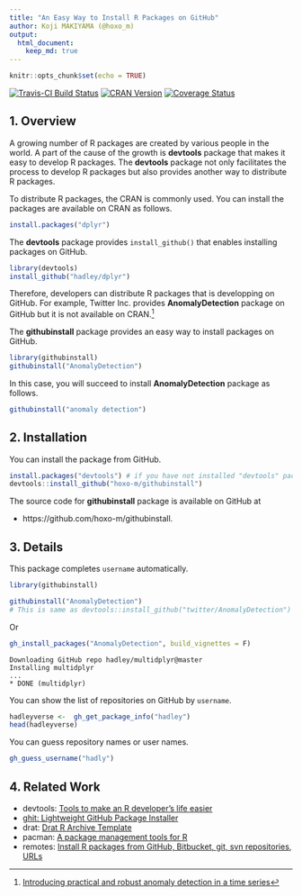 ```yaml
---
title: "An Easy Way to Install R Packages on GitHub"
author: Koji MAKIYAMA (@hoxo_m)
output: 
  html_document:
    keep_md: true
---
```


```r
knitr::opts_chunk$set(echo = TRUE)
```

[![Travis-CI Build Status](https://travis-ci.org/hoxo-m/githubinstall.svg?branch=master)](https://travis-ci.org/hoxo-m/githubinstall)
[![CRAN Version](http://www.r-pkg.org/badges/version/githubinstall)](http://cran.rstudio.com/web/packages/githubinstall)
[![Coverage Status](https://coveralls.io/repos/github/hoxo-m/githubinstall/badge.svg?branch=master)](https://coveralls.io/github/hoxo-m/githubinstall?branch=master)

## 1. Overview

A growing number of R packages are created by various people in the world.
A part of the cause of the growth is **devtools** package that makes it easy to develop R packages.
The **devtools** package not only facilitates the process to develop R packages but also provides another way to distribute R packages.

To distribute R packages, the CRAN is commonly used.
You can install the packages are available on CRAN as follows.

```r
install.packages("dplyr")
```

The **devtools** package provides `install_github()` that enables installing packages on GitHub.

```r
library(devtools)
install_github("hadley/dplyr")
```

Therefore, developers can distribute R packages that is developping on GitHub.
For example, Twitter Inc. provides **AnomalyDetection** package on GitHub but it is not available on CRAN.[^1]

[^1]:[Introducing practical and robust anomaly detection in a time series](https://blog.twitter.com/2015/introducing-practical-and-robust-anomaly-detection-in-a-time-series)

The **githubinstall** package provides an easy way to install packages on GitHub.

```r
library(githubinstall)
githubinstall("AnomalyDetection")
```

In this case, you will succeed to install **AnomalyDetection** package as follows.

```r
githubinstall("anomaly detection")
```

## 2. Installation

You can install the package from GitHub.

```r
install.packages("devtools") # if you have not installed "devtools" package
devtools::install_github("hoxo-m/githubinstall")
```

The source code for **githubinstall** package is available on GitHub at

- https://github.com/hoxo-m/githubinstall.

## 3. Details

This package completes `username` automatically.

```r
library(githubinstall)
```

```r
githubinstall("AnomalyDetection")
# This is same as devtools::install_github("twitter/AnomalyDetection")
```

Or

```r
gh_install_packages("AnomalyDetection", build_vignettes = F)
```

```
Downloading GitHub repo hadley/multidplyr@master
Installing multidplyr
...
* DONE (multidplyr)
```

You can show the list of repositories on GitHub by `username`.

```r
hadleyverse <-  gh_get_package_info("hadley")
head(hadleyverse)
```

You can guess repository names or user names.

```r
gh_guess_username("hadly")
```

## 4. Related Work

- devtools: [Tools to make an R developer's life easier](https://github.com/hadley/devtools)
- [ghit: Lightweight GitHub Package Installer](https://github.com/cloudyr/ghit)
- drat: [Drat R Archive Template](https://github.com/eddelbuettel/drat)
- pacman: [A package management tools for R](https://github.com/trinker/pacman)
- remotes: [Install R packages from GitHub, Bitbucket, git, svn repositories, URLs](https://github.com/MangoTheCat/remotes)

